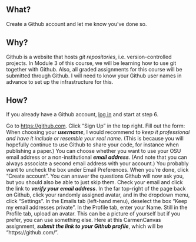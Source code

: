


## What?
Create a Github account and let me know you've done so.

## Why?
Github is a website that hosts *git repositories*, i.e. version-controlled projects.
In Module 3 of this course, we will be learning how to use git together with Github. Also, all graded assignments for this course will be submitted through Github. I will need to know your Github user names in advance to set up the infrastructure for this.

## How?
If you already have a Github account, [log in](https://github.com/) and start at step 6.

Go to <https://github.com>.
Click "Sign Up" in the top right.
Fill out the form:
When choosing your **_username_**, I would recommend to *keep it professional and have it include or resemble your real name*. (This is because you will hopefully continue to use Github to share your code, for instance when publishing a paper.)
You can choose whether you want to use your OSU email address or a non-institutional **_email address_**. (And note that you can always associate a second email address with your account.)
You probably want to uncheck the box under Email Preferences.
When you're done, click "Create account".
You can answer the questions Github will now ask you, but you should also be able to just skip them.
Check your email and click the link to **_verify your email address_**.
In the far top-right of the page back on Github, click your randomly assigned avatar, and in the dropdown menu, click "Settings".
In the Emails tab (left-hand menu), deselect the box "Keep my email addresses private". 
In the Profile tab, enter your Name.
Still in the Profile tab, upload an avatar. This can be a picture of yourself but if you prefer, you can use something else.
Here at this CarmenCanvas assignment, **_submit the link to your Github profile_**, which will be "https://github.com/<username>".
 

